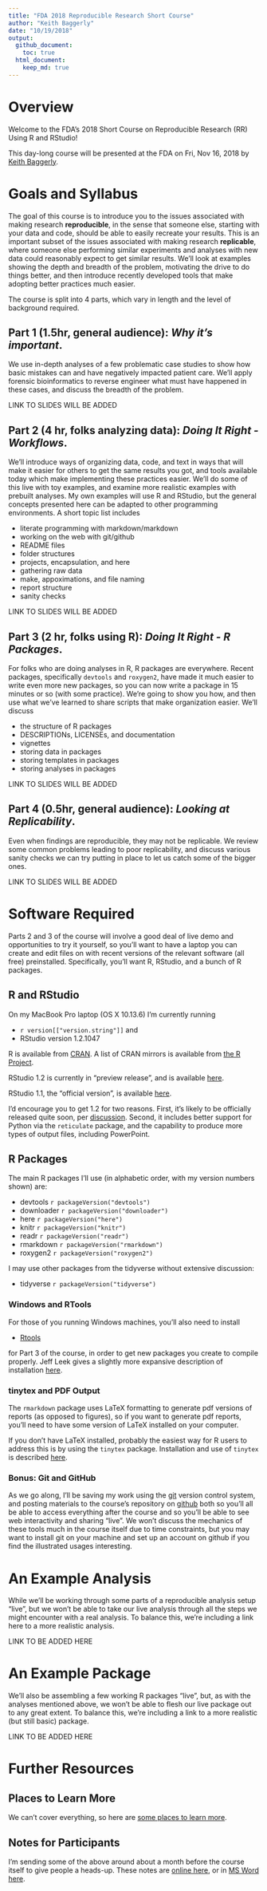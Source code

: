 ```yaml
---
title: "FDA 2018 Reproducible Research Short Course"
author: "Keith Baggerly"
date: "10/19/2018"
output: 
  github_document:
    toc: true
  html_document:
    keep_md: true
---
```


# Overview

Welcome to the FDA's 2018 Short Course on Reproducible Research
(RR) Using R and RStudio!

This day-long course will be presented at the FDA on 
Fri, Nov 16, 2018 by [Keith Baggerly](mailto:kabagg@gmail.com).

# Goals and Syllabus

The goal of this course is to introduce you to the
issues associated with making research
**reproducible**, in the sense that someone else, 
starting with your data and code, should be able 
to easily recreate your results. This is an important
subset of the issues associated with making research
**replicable**, where someone else performing similar
experiments and analyses with new data could reasonably
expect to get similar results. We'll look at examples
showing the depth and breadth of the problem, motivating
the drive to do things better, and then introduce recently
developed tools that make adopting better practices 
much easier. 

The course is split into 4 parts, which vary in length
and the level of background required. 

## Part 1 (1.5hr, general audience): _Why it's important_.

We use in-depth analyses of
a few problematic case studies to show how basic mistakes
can and have negatively impacted patient care. We'll 
apply forensic bioinformatics to reverse engineer what
must have happened in these cases, and discuss the
breadth of the problem.

LINK TO SLIDES WILL BE ADDED
  
## Part 2 (4 hr, folks analyzing data): _Doing It Right - Workflows_.

We'll introduce ways of organizing data, 
code, and text in ways that will make it easier for others
to get the same results you got, and tools available today
which make implementing these practices easier. We'll 
do some of this live with toy examples, and examine more
realistic examples with prebuilt analyses. My own examples
will use R and RStudio, but the general concepts presented
here can be adapted to other programming environments.
A short topic list includes
    
* literate programming with markdown/markdown
* working on the web with git/github
* README files
* folder structures
* projects, encapsulation, and here
* gathering raw data
* make, appoximations, and file naming
* report structure
* sanity checks

LINK TO SLIDES WILL BE ADDED


## Part 3 (2 hr, folks using R): _Doing It Right - R Packages_. 
  
For folks who are doing analyses in R, R packages are
everywhere. Recent packages, specifically `devtools`
and `roxygen2`, have made it much easier to 
write even more new packages, so you can now write 
a package in
15 minutes or so (with some practice). We're going
to show you how, and then use what we've learned to 
share scripts that make organization easier. We'll 
discuss

* the structure of R packages
* DESCRIPTIONs, LICENSEs, and documentation
* vignettes
* storing data in packages
* storing templates in packages
* storing analyses in packages

LINK TO SLIDES WILL BE ADDED


## Part 4 (0.5hr, general audience): _Looking at Replicability_.
  
Even when findings are reproducible, they may not be 
replicable. We review some common problems leading
to poor replicability, and discuss various sanity 
checks we can try putting in place to let us catch
some of the bigger ones.

LINK TO SLIDES WILL BE ADDED


# Software Required

Parts 2 and 3 of the course will involve a good deal of 
live demo and
opportunities to try it yourself, so you'll want to have 
a laptop you can create and edit files on with recent 
versions of the relevant software (all free) preinstalled. 
Specifically, you'll want R, RStudio, and a bunch of R
packages. 

## R and RStudio

On my MacBook Pro laptop (OS X 10.13.6) I'm currently running 

* `r version[["version.string"]]` and
* RStudio version 1.2.1047

R is available from [CRAN](https://cran.r-project.org/). 
A list of CRAN mirrors is available from [the R 
Project](https://www.r-project.org/).

RStudio 1.2 is currently in "preview release", and
is available [here](https://www.rstudio.com/products/rstudio/download/preview/).

RStudio 1.1, the "official version", is available [here](https://www.rstudio.com/products/rstudio/download/).

I'd encourage you to get 1.2 for two reasons. 
First, it's likely to be officially released quite soon,
per [discussion](https://community.rstudio.com/t/rstudio-1-2-release-date-interval/9522).
Second, it includes better support for Python via
the `reticulate` package, and the capability to produce
more types of output files, including PowerPoint. 

## R Packages

The main R packages I'll use (in alphabetic order, with 
my version numbers shown) are:

* devtools  `r packageVersion("devtools")`
* downloader `r packageVersion("downloader")`
* here      `r packageVersion("here")`
* knitr     `r packageVersion("knitr")`
* readr     `r packageVersion("readr")`
* rmarkdown `r packageVersion("rmarkdown")`
* roxygen2  `r packageVersion("roxygen2")`

I may use other packages from the tidyverse
without extensive discussion:

* tidyverse `r packageVersion("tidyverse")`

### Windows and RTools

For those of you running Windows machines, you'll also need
to install 

* [Rtools](https://cran.r-project.org/bin/windows/Rtools/)

for Part 3 of the course, 
in order to get new packages you create to compile properly. 
Jeff Leek gives a slightly more expansive description of
installation [here](http://jtleek.com/modules/01_DataScientistToolbox/02_10_rtools/).

### tinytex and PDF Output

The `rmarkdown` package uses LaTeX formatting to generate
pdf versions of reports (as opposed to figures), so if you
want to generate pdf reports, you'll need to have some
version of LaTeX installed on your computer. 

If you don't have LaTeX installed, probably the easiest 
way for R users to address this is by using the `tinytex`
package. Installation and use of `tinytex` is described 
[here](https://yihui.name/tinytex/).

### Bonus: Git and GitHub

As we go along, I'll be saving my work using the 
[git](https://git-scm.com/) version
control system, and posting materials to the course's 
repository on [github](https://github.com/) 
both so you'll all be able to access everything after the 
course and so you'll be able to see web interactivity
and sharing "live". 
We won't discuss the mechanics of these tools much in 
the course itself due to time constraints, but you may want 
to install git on your machine and set up an 
account on github if you find the illustrated usages 
interesting. 

# An Example Analysis

While we'll be working through some parts of a
reproducible analysis setup "live", but we won't
be able to take our live analysis through all the
steps we might encounter with a real analysis. 
To balance this, we're including a link here to 
a more realistic analysis.

LINK TO BE ADDED HERE

# An Example Package

We'll also be assembling a few working R packages
"live", but, as with the analyses mentioned above, 
we won't be able to flesh our live package out to 
any great extent. To balance this, we're including
a link to a more realistic (but still basic) package.

LINK TO BE ADDED HERE

# Further Resources

## Places to Learn More

We can't cover everything, so here
are [some places to learn more](Resources/resources.md).

## Notes for Participants

I'm sending some of the above around about a month
before the course itself to give people a heads-up. 
These notes are [online here](Resources/notes_for_participants.md),
or in [MS Word here](Resources/notes_for_participants.docx).


